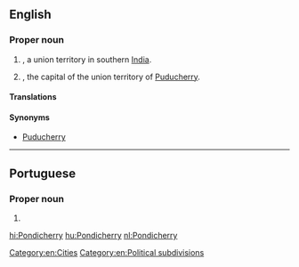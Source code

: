 ==English==
{{wikipedia|Puducherry}}

===Proper noun===
{{en-proper noun}}

# {{former name of|Puducherry|nodot=1|lang=en}}, a union territory in southern [[India]].
# {{former name of|Puducherry|nodot=1|lang=en}}, the capital of the union territory of [[Puducherry]].

====Translations====
{{trans-see|Puducherry}}

====Synonyms====
* [[Puducherry]]

[[Category:en:Cities]]
[[Category:en:Political subdivisions]]

----

==Portuguese==

===Proper noun===
{{pt-proper noun|f}}

# {{place|pt|city|territory/Puducherry|c/India|t1=Puducherry|t2=Pondicherry}}

[[hi:Pondicherry]]
[[hu:Pondicherry]]
[[nl:Pondicherry]]
